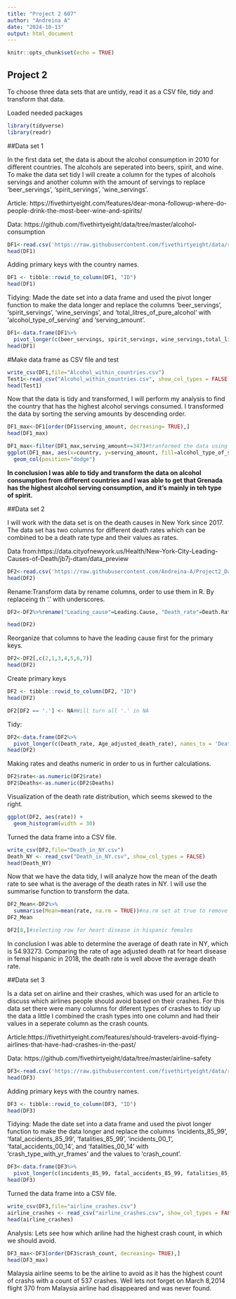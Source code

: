 ```yaml
---
title: "Project 2 607"
author: "Andreina A"
date: "2024-10-13"
output: html_document
---
```


```r
knitr::opts_chunk$set(echo = TRUE)
```

## Project 2
To choose three data sets that are untidy, read it as a CSV file, tidy and transform that data. 

Loaded needed packages
```r
library(tidyverse)
library(readr)
```

##Data set 1

In the first data set, the data is about the alcohol consumption in 2010 for different countries. The alcohols are seperated into beers, spirit, and wine. To make the data set tidy I will create a column for the types of alcohols servings and another column with the amount of servings to replace 'beer_servings', 'spirit_servings', 'wine_servings'.

Article: https://fivethirtyeight.com/features/dear-mona-followup-where-do-people-drink-the-most-beer-wine-and-spirits/

Data: https://github.com/fivethirtyeight/data/tree/master/alcohol-consumption
```r
DF1<-read.csv('https://raw.githubusercontent.com/fivethirtyeight/data/refs/heads/master/alcohol-consumption/drinks.csv')
head(DF1)
```

Adding primary keys with the country names.
```r
DF1 <- tibble::rowid_to_column(DF1, "ID")
head(DF1)
```



Tidying: Made the date set into a data frame and used the pivot longer function to make the data longer and replace the columns 'beer_servings', 'spirit_servings', 'wine_servings', and 'total_litres_of_pure_alcohol' with 'alcohol_type_of_serving' and 'serving_amount'.
```r
DF1<-data.frame(DF1%>%
  pivot_longer(c(beer_servings, spirit_servings, wine_servings,total_litres_of_pure_alcohol), names_to = 'alcohol_type_of_serving', values_to = 'serving_amount'))
head(DF1)
```

#Make data frame as CSV file and test

```r
write_csv(DF1,file="Alcohol_within_countries.csv")
Test1<-read_csv("Alcohol_within_countries.csv", show_col_types = FALSE)
head(Test1)
```


Now that the data is tidy and transformed, I will perform my analysis to find the country that has the highest alcohol servings consumed. I transformed the data by sorting the serving amounts by descending order.
```r
DF1_max<-DF1[order(DF1$serving_amount, decreasing= TRUE),]
head(DF1_max)
```
```r
DF1_max<-filter(DF1_max,serving_amount>=347)#tranformed the data using filter to only display data for serving amount that are greater than or equal to 347.
ggplot(DF1_max, aes(x=country, y=serving_amount, fill=alcohol_type_of_serving)) +
  geom_col(position="dodge")
```

**In conclusion I was able to tidy and transform the data on alcohol consumption from different countries and I was able to get that Grenada has the highest alcohol serving consumption, and it's mainly in teh type of spirit.**

##Data set 2

I will work with the data set is on the death causes in New York since 2017. The data set has two columns for different death rates which can be combined to be a death rate type and their values as rates.

Data from:https://data.cityofnewyork.us/Health/New-York-City-Leading-Causes-of-Death/jb7j-dtam/data_preview
```r
DF2<-read.csv('https://raw.githubusercontent.com/Andreina-A/Project2_Data607/refs/heads/main/New_York_City_Leading_Causes_of_Death_20241013.csv', na.strings=" ")# na.string will convert all empty data into '.'
head(DF2)
```

Rename:Transform data by rename columns, order to use them in R. By replaceing th '.' with underscores.
```r
DF2<-DF2%>%rename("Leading_cause"=Leading.Cause, "Death_rate"=Death.Rate,"Age_adjusted_death_rate"=Age.Adjusted.Death.Rate, "Race_Ethnicity"=Race.Ethnicity)

head(DF2)
```

Reorganize that columns to have the leading cause first for the primary keys. 
```r
DF2<-DF2[,c(2,1,3,4,5,6,7)]
head(DF2)
```

Create primary keys
```r
DF2 <- tibble::rowid_to_column(DF2, "ID")
head(DF2)             
```
```r
DF2[DF2 == '.'] <- NA#Will turn all '.' in NA
```

Tidy: 
```r
DF2<-data.frame(DF2%>%
  pivot_longer(c(Death_rate, Age_adjusted_death_rate), names_to = 'Death_rate_type', values_to = 'rate',values_drop_na = TRUE))# values_drop_na turns the missing values implicit when TRUE.
head(DF2)
```



Making rates and deaths numeric in order to us in further calculations.
```r
DF2$rate<-as.numeric(DF2$rate)
DF2$Deaths<-as.numeric(DF2$Deaths)
```


Visualization of the death rate distribution, which seems skewed to the right.
```r
ggplot(DF2, aes(rate)) +
  geom_histogram(width = 30)
```

Turned the data frame into a CSV file.
```r
write_csv(DF2,file="Death_in_NY.csv")
Death_NY <- read_csv("Death_in_NY.csv", show_col_types = FALSE)
head(Death_NY)
```

Now that we have the data tidy, I will analyze how the mean of the death rate to see what is the average of the death rates in NY. I will use the summarise function to transform the data.

```r
DF2_Mean<-DF2%>%
  summarise(Mean=mean(rate, na.rm = TRUE))#na.rm set at true to remove missing values to not including into the calculations
DF2_Mean
```
```r
DF2[8,]#selecting row for heart disease in hispanic females
```


In conclusion I was able to determine the average of death rate in NY, which is 54.93273. Comparing the rate of age adjusted death rat for heart disease in femal hispanic in 2018, the death rate is well above the average death rate. 

##Data set 3 

Is a data set on airline and their crashes, which was used for an article to discuss which airlines people should avoid based on their crashes. For this data set there were many columns for diferent types of crashes to tidy up the data a little I combined the crash types into one column and had their values in a seperate column as the crash counts.


Article:https://fivethirtyeight.com/features/should-travelers-avoid-flying-airlines-that-have-had-crashes-in-the-past/

Data: https://github.com/fivethirtyeight/data/tree/master/airline-safety
```r
DF3<-read.csv('https://raw.githubusercontent.com/fivethirtyeight/data/refs/heads/master/airline-safety/airline-safety.csv')
head(DF3)
```

Adding primary keys with the country names.
```r
DF3 <- tibble::rowid_to_column(DF3, "ID")
head(DF3)
```


Tidying: Made the date set into a data frame and used the pivot longer function to make the data longer and replace the columns 'incidents_85_99', 'fatal_accidents_85_99', 'fatalities_85_99', 'incidents_00_1', 'fatal_accidents_00_14', and 'fatalities_00_14' with 'crash_type_with_yr_frames' and the values to  'crash_count'.
```r
DF3<-data.frame(DF3%>%
  pivot_longer(c(incidents_85_99, fatal_accidents_85_99, fatalities_85_99, incidents_00_14, fatal_accidents_00_14, fatalities_00_14), names_to = 'crash_type_with_yr_frames', values_to = 'crash_count'))
head(DF3)
```

Turned the data frame into a CSV file.
```r
write_csv(DF3,file="airline_crashes.csv")
airline_crashes <- read_csv("airline_crashes.csv", show_col_types = FALSE)
head(airline_crashes)
```

Analysis: Lets see how which ariline had the highest crash count, in which we should avoid.
```r
DF3_max<-DF3[order(DF3$crash_count, decreasing= TRUE),]
head(DF3_max)
```

Malaysia airline seems to be the airline to avoid as it has the highest count of crashs with a count of 537 crashes. Well lets not forget on March 8,2014 flight 370 from Malaysia airline had disappeared and was never found.